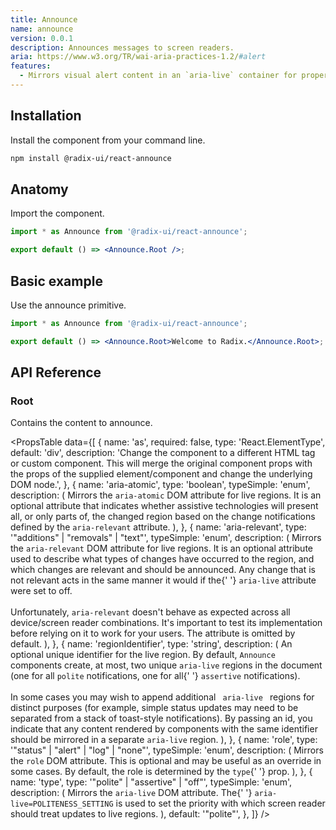 ```yaml
---
title: Announce
name: announce
version: 0.0.1
description: Announces messages to screen readers.
aria: https://www.w3.org/TR/wai-aria-practices-1.2/#alert
features:
  - Mirrors visual alert content in an `aria-live` container for proper screen reader support.
---
```


## Installation

Install the component from your command line.

```bash
npm install @radix-ui/react-announce
```

## Anatomy

Import the component.

```jsx
import * as Announce from '@radix-ui/react-announce';

export default () => <Announce.Root />;
```

## Basic example

Use the announce primitive.

```jsx
import * as Announce from '@radix-ui/react-announce';

export default () => <Announce.Root>Welcome to Radix.</Announce.Root>;
```

## API Reference

### Root

Contains the content to announce.

<PropsTable
  data={[
    {
      name: 'as',
      required: false,
      type: 'React.ElementType',
      default: 'div',
      description:
        'Change the component to a different HTML tag or custom component. This will merge the original component props with the props of the supplied element/component and change the underlying DOM node.',
    },
    {
      name: 'aria-atomic',
      type: 'boolean',
      typeSimple: 'enum',
      description: (
        <span>
          Mirrors the <Code>aria-atomic</Code> DOM attribute for live
          regions. It is an optional attribute that indicates whether
          assistive technologies will present all, or only parts of,
          the changed region based on the change notifications defined
          by the <Code>aria-relevant</Code> attribute.
        </span>
      ),
    },
    {
      name: 'aria-relevant',
      type: '"additions" | "removals" | "text"',
      typeSimple: 'enum',
      description: (
        <span>
          Mirrors the <Code>aria-relevant</Code> DOM attribute for
          live regions. It is an optional attribute used to describe
          what types of changes have occurred to the region, and which
          changes are relevant and should be announced. Any change
          that is not relevant acts in the same manner it would if the{' '}
          <Code>aria-live</Code> attribute were set to off.
          <br />
          <br />
          Unfortunately, <Code>aria-relevant</Code> doesn't behave as expected
          across all device/screen reader combinations. It's important
          to test its implementation before relying on it to work for your
          users. The attribute is omitted by default.
        </span>
      ),
    },
    {
      name: 'regionIdentifier',
      type: 'string',
      description: (
        <span>
          An optional unique identifier for the live region. By
          default, <Code>Announce</Code> components create, at most,
          two unique <Code>aria-live</Code> regions in the document
          (one for all <Code>polite</Code> notifications, one for all{' '}
          <Code>assertive</Code> notifications).
          <br />
          <br />
          In some cases you may wish to append additional <Code>
            aria-live
          </Code> regions for distinct purposes (for example, simple status
          updates may need to be separated from a stack of toast-style
          notifications). By passing an id, you indicate that any content
          rendered by components with the same identifier should be mirrored
          in a separate <Code>aria-live</Code> region.
        </span>
      ),
    },
    {
      name: 'role',
      type: '"status" | "alert" | "log" | "none"',
      typeSimple: 'enum',
      description: (
        <span>
          Mirrors the <Code>role</Code> DOM attribute. This is
          optional and may be useful as an override in some cases. By
          default, the role is determined by the <Code>type</Code>{' '}
          prop.
        </span>
      ),
    },
    {
      name: 'type',
      type: '"polite" | "assertive" | "off"',
      typeSimple: 'enum',
      description: (
        <span>
          Mirrors the <Code>aria-live</Code> DOM attribute. The{' '}
          <Code>aria-live=POLITENESS_SETTING</Code> is used to set the
          priority with which screen reader should treat updates to
          live regions.
        </span>
      ),
      default: '"polite"',
    },
  ]}
/>
